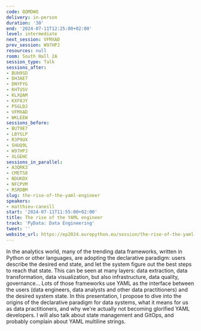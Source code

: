 ```yaml
---
code: QQMDWQ
delivery: in-person
duration: '30'
end: '2024-07-11T12:25:00+02:00'
level: intermediate
next_session: VFMXAD
prev_session: W97HPJ
resources: null
room: South Hall 2A
session_type: Talk
sessions_after:
- BUH9SD
- DH3AE7
- DNYFYG
- KHTUSV
- KLXQAM
- KXF8JY
- PSGLDJ
- VFMXAD
- WKLEEW
sessions_before:
- BUT9E7
- LBYSLP
- R3P9UX
- SHUQ9L
- W97HPJ
- XLGEHC
sessions_in_parallel:
- A3QRK3
- CMETS8
- NDUKDX
- NFCPVM
- RSRDBM
slug: the-rise-of-the-yaml-engineer
speakers:
- matthieu-caneill
start: '2024-07-11T11:55:00+02:00'
title: The rise of the YAML engineer
track: 'PyData: Data Engineering'
tweet: ''
website_url: https://ep2024.europython.eu/session/the-rise-of-the-yaml-engineer
---
```


In the analytics world, many of the trending data frameworks, written in Python or other languages, are adopting the declarative paradigm: users describe the desired end state, and let the system figure out the best steps to reach that state. This can be seen at many layers: data extraction, data transformation, data visualization, but also infrastructure, data quality, governance... Lots of those frameworks use YAML as the interface between the users (data engineers, data analysts and other data practitioners) and the desired system state.
In this presentation, I propose to dive into the origins of the declarative paradigm for data systems, what it means for us as data practitioners, and why we're actually not becoming glorified YAML developers. I will also talk about state management and GitOps, and probably complain about YAML multiline strings.
